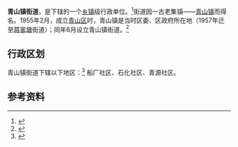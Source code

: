{{中国乡级行政区|42/01/07/006/000
| 景观照片文件名=青山镇街道武惠街.jpg
| 景观照片描述=青山镇街道武惠街
| 位置图文件名={{武汉市青山区行政区划图}}
| 位置图描述=青山镇街道地理位置
}}
'''青山镇街道'''，是{{PRC admin/fullname|42/01/07/006/000|3}}下辖的一个[[乡镇|乡镇]]级行政单位。<ref>{{PRC admin/ref sgc|{{PRC admin/parent|42/01/07/006/000}}}}</ref>街道因一古老集镇——[[青山镇|青山镇]]而得名。1955年2月，成立[[青山区|青山区]]时，青山镇是当时区委、区政府所在地（1957年迁至[[蒋家墩|蒋家墩]]街道）；同年6月设立青山镇街道。<ref>{{cite web|language=zh-hans|publisher=行政区划网|title=青山镇街道|url=http://www.xzqh.org/html/show/hb/37064.html|date=2014-07-07|accessdate=2019-06-14|archive-date=2020-06-14|archive-url=https://web.archive.org/web/20200614153442/http://xzqh.org/html/show/hb/37064.html|dead-url=no}}</ref>

== 行政区划 ==

青山镇街道下辖以下地区：<ref>{{PRC admin/ref sgc|42/01/07/006/000}}</ref>
船厂社区、石化社区、青源社区。

== 参考资料 ==

{{reflist}}

{{行政区划小作品}}
{{PRC admin/navcat|42/01/07/006/000}}